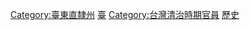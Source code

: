 [[Category:臺東直隸州|Category:臺東直隸州]]
[[Category:清朝知州|臺]]
[[Category:台灣清治時期官員|Category:台灣清治時期官員]]
[[Category:臺灣地方行政首長|歷史]]